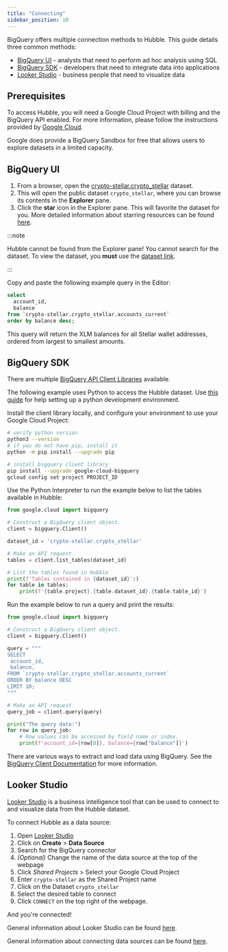 ```yaml
---
title: "Connecting"
sidebar_position: 10
---
```



BigQuery offers multiple connection methods to Hubble. This guide details three common methods:

- [BigQuery UI](#bigquery-ui) - analysts that need to perform ad hoc analysis using SQL
- [BigQuery SDK](#bigquery-sdk) - developers that need to integrate data into applications
- [Looker Studio](#looker-studio) - business people that need to visualize data

## Prerequisites

To access Hubble, you will need a Google Cloud Project with billing and the BigQuery API enabled. For more information, please follow the instructions provided by [Google Cloud](https://cloud.google.com/bigquery/docs/quickstarts/query-public-dataset-console).

Google does provide a BigQuery Sandbox for free that allows users to explore datasets in a limited capacity.

## BigQuery UI

1. From a browser, open the [crypto-stellar.crypto_stellar](http://console.cloud.google.com/bigquery?ws=!1m4!1m3!3m2!1scrypto-stellar!2scrypto_stellar) dataset.
2. This will open the public dataset `crypto_stellar`, where you can browse its contents in the **Explorer** pane.
3. Click the **star** icon in the Explorer pane. This will favorite the dataset for you. More detailed information about starring resources can be found [here](https://cloud.google.com/bigquery/docs/bigquery-web-ui#star_resources).

:::note

Hubble cannot be found from the Explorer pane! You cannot search for the dataset. To view the dataset, you **must** use the [dataset link](https://console.cloud.google.com/bigquery?ws=!1m4!1m3!3m2!1scrypto-stellar!2scrypto_stellar).

:::

Copy and paste the following example query in the Editor:

<CodeExample>

```sql
select
  account_id,
  balance
from `crypto-stellar.crypto_stellar.accounts_current`
order by balance desc;
```

</CodeExample>

This query will return the XLM balances for all Stellar wallet addresses, ordered from largest to smallest amounts.

## BigQuery SDK

There are multiple [BigQuery API Client Libraries](https://cloud.google.com/bigquery/docs/reference/libraries) available.

The following example uses Python to access the Hubble dataset. Use [this guide](https://cloud.google.com/python/docs/setup) for help setting up a python development environment.

Install the client library locally, and configure your environment to use your Google Cloud Project:

<CodeExample>

```bash
# verify python version
python3 --version
# if you do not have pip, install it
python -m pip install --upgrade pip

# install bigquery client library
pip install --upgrade google-cloud-bigquery
gcloud config set project PROJECT_ID
```

</CodeExample>

Use the Python Interpreter to run the example below to list the tables available in Hubble:

<CodeExample>

```python
from google.cloud import bigquery

# Construct a BigQuery client object.
client = bigquery.Client()

dataset_id = 'crypto-stellar.crypto_stellar'

# Make an API request
tables = client.list_tables(dataset_id)

# List the tables found in Hubble
print(f'Tables contained in {dataset_id}':)
for table in tables:
    print(f'{table.project}.{table.dataset_id}.{table.table_id}')
```

</CodeExample>

Run the example below to run a query and print the results:

<CodeExample>

```python
from google.cloud import bigquery

# Construct a BigQuery client object.
client = bigquery.Client()

query = """
SELECT
 account_id,
 balance,
FROM `crypto-stellar.crypto_stellar.accounts_current`
ORDER BY balance DESC
LIMIT 10;
"""

# Make an API request
query_job = client.query(query)

print("The query data:")
for row in query_job:
    # Row values can be accessed by field name or index.
    print(f'account_id={row[0]}, balance={row["balance"]}')
```

</CodeExample>

There are various ways to extract and load data using BigQuery. See the [BigQuery Client Documentation](https://cloud.google.com/python/docs/reference/bigquery/latest/google.cloud.bigquery.client.Client) for more information.

## Looker Studio

[Looker Studio](https://cloud.google.com/looker-studio) is a business intelligence tool that can be used to connect to and visualize data from the Hubble dataset.

To connect Hubble as a data source:

1. Open [Looker Studio](https://lookerstudio.google.com/)
2. Click on **Create** > **Data Source**
3. Search for the BigQuery connector
4. _(Optional)_ Change the name of the data source at the top of the webpage
5. Click _Shared Projects_ > Select your Google Cloud Project
6. Enter `crypto-stellar` as the Shared Project name
7. Click on the Dataset `crypto_stellar`
8. Select the desired table to connect
9. Click `CONNECT` on the top right of the webpage.

And you're connected!

General information about Looker Studio can be found [here](https://support.google.com/looker-studio/).

General information about connecting data sources can be found [here](https://support.google.com/looker-studio/topic/6370331?hl=en&ref_topic=7441382&sjid=14945902445646860578-NA).
